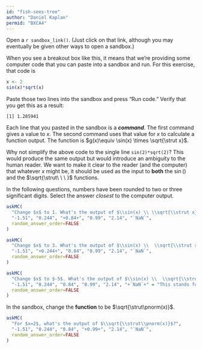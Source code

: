 ```yaml
---
id: "fish-sees-tree"
author: "Daniel Kaplan"
permid: "BXCA4"
---
```


Open a `r sandbox_link()`. (Just click on that link, although you may eventually be given other ways to open a sandbox.)

::: {.scaffolding  data-latex=""}
When you see a breakout box like this, it means that we're providing some computer code that you can paste into a sandbox and run. For this exercise, that code is

```r
x <- 2
sin(x)*sqrt(x)
```

Paste those two lines into the sandbox and press "Run code." Verify that you get this as a result:

`[1] 1.285941`
:::

Each line that you pasted in the sandbox is a ***command***. The first command gives a value to $x$. The second command uses that value for $x$ to calculate a function output. The function is $g(x)\equiv \sin(x) \times \sqrt{\strut x}$. 

::: {.why  data-latex=""}
Why not simplify the above code to the single line `sin(2)*sqrt(2)`? This would produce the same output but would introduce an ambiguity to the human reader. We want to make it clear to the reader (and the computer) that whatever $x$ might be, it should be used as the input to **both** the $\sin()$ and the $\sqrt{\strut\ \ \ }$ functions.
:::

In the following questions, numbers have been rounded to two or three significant digits. Select the answer *closest* to the computer output.


```r
askMC(
  "Change $x$ to 1. What's the output of $\\sin(x) \\ \\sqrt{\\strut x}$",
  "-1.51", "0.244", "+0.84+", "0.99", "2.14", "`NaN`",
  random_answer_order=FALSE
)
```

```r
askMC(
  "Change $x$ to 3. What's the output of $\\sin(x) \\  \\sqrt{\\strut x}$",
  "-1.51", "+0.244+", "0.84", "0.99", "2.14", "`NaN`",
  random_answer_order=FALSE
)
```

```r
askMC(
  "Change $x$ to $-5$. What's the output of $\\sin(x) \\  \\sqrt{\\strut x}$",
  "-1.51", "0.244", "0.84", "0.99", "2.14", "+`NaN`+" = "This stands for Not-a-Number, which is what you get when you calculate the square root of a negative input.",
  random_answer_order=FALSE
)
```

In the sandbox, change the **function** to be $\sqrt{\strut\pnorm(x)}$.

```r
askMC(
  "For $x=2$, what's the output of $\\sqrt{\\strut\\pnorm(x)}$?",
  "-1.51", "0.244", "0.84", "+0.99+", "2.14", "`NaN`",
  random_answer_order=FALSE
)
```
